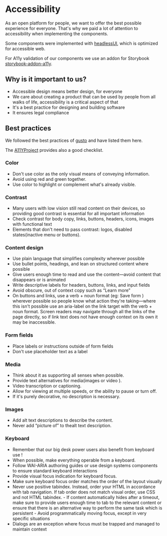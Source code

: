 
<Meta title="Foundation/Accessibility" />

# Accessibility

As an open platform for people, we want to offer the best possible experience for everyone. That's why we paid a lot of attention to accessibility when implementing the components. 

Some components were implemented with [headlessUI](https://headlessui.com/), which is optimized for accessible web.

For A11y validation of our components we use an addon for Storybook [storybook-addon-a11y](https://storybook.js.org/addons/@storybook/addon-a11y).

## Why is it important to us?
- Accessible design means better design, for everyone
- We care about creating a product that can be used by people from all walks of life, accessibility is a critical aspect of that
- It's a best practice for designing and building software
- It ensures legal compliance

## Best practices
We followed the best practices of [gusto](https://workbench.gusto.com) and have listed them here.

The [A11YProject](https://www.a11yproject.com/checklist/) provides also a good checklist.

### Color
- Don't use color as the only visual means of conveying information.
- Avoid using red and green together.
- Use color to highlight or complement what's already visible.

### Contrast
- Many users with low vision still read content on their devices, so providing good contrast is essential for all important information
- Check contrast for body copy, links, buttons, headers, icons, images with functional text
- Elements that don't need to pass contrast: logos, disabled states(inactive menu or buttons).

### Content design
- Use plain language that simplifies complexity wherever possible
- Use bullet points, headings, and lean on structured content where possible
- Give users enough time to read and use the content—avoid content that disappears or is animated
- Write descriptive labels for headers, buttons, links, and input fields
- Avoid obscure, out of context copy such as “Learn more”
- On buttons and links, use a verb + noun format (eg: Save form ) wherever possible so people know what action they're taking—where this isn't possible use an aria-label on the link target with the verb + noun format. Screen readers may navigate through all the links of the page directly, so if link text does not have enough context on its own it may be inaccessible.

### Form fields
- Place labels or instructions outside of form fields
- Don't use placeholder text as a label

### Media
- Think about it as supporting all senses when possible.
- Provide text alternatives for media(images or video ).
- Video transcription or captioning.
- Allow for viewing at multiple speeds, or the ability to pause or turn off.
- If it's purely decorative, no description is necessary.

### Images
- Add alt text descriptions to describe the content.
- Never add “picture of” to thealt text description.

### Keyboard
- Remember that our big desk power users also benefit from keyboard use !
- When possible, make everything operable from a keyboard.
- Follow WAI-ARIA authoring guides or use design systems components to ensure standard keyboard interactions
- Provide visual focus indication for keyboard focus.
- Make sure keyboard focus order matches the order of the layout visually
- Never use positive tabindex. Instead, order your HTML in accordance with tab navigation. If tab order does not match visual order, use CSS and not HTML tabindex. - If content automatically hides after a timeout, make sure to provide users enough time to tab to the relevant content or ensure that there is an alternative way to perform the same task which is persistent - Avoid programmatically moving focus, except in very specific situations
- Dialogs are an exception where focus must be trapped and managed to maintain context